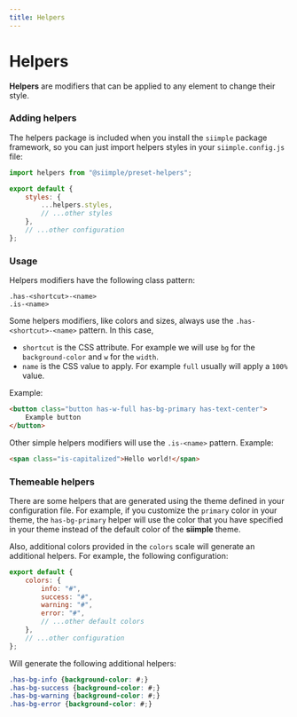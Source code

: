 ```yaml
---
title: Helpers
---
```


# Helpers

**Helpers** are modifiers that can be applied to any element to change their style.

### Adding helpers

The helpers package is included when you install the `siimple` package framework, so you can just import helpers styles in your `siimple.config.js` file:

```js title=siimple.config.js
import helpers from "@siimple/preset-helpers";

export default {
    styles: {
        ...helpers.styles,
        // ...other styles
    },
    // ...other configuration
};
```

### Usage

Helpers modifiers have the following class pattern:

```
.has-<shortcut>-<name>
.is-<name>
```

Some helpers modifiers, like colors and sizes, always use the `.has-<shortcut>-<name>` pattern. In this case,

- `shortcut` is the CSS attribute. For example we will use `bg` for the `background-color` and `w` for the `width`.
- `name` is the CSS value to apply. For example `full` usually will apply a `100%` value.

Example:

```html
<button class="button has-w-full has-bg-primary has-text-center">
    Example button
</button>
```

Other simple helpers modifiers will use the `.is-<name>` pattern. Example:

```html
<span class="is-capitalized">Hello world!</span>
```

### Themeable helpers

There are some helpers that are generated using the theme defined in your configuration file. For example, if you customize the `primary` color in your theme, the `has-bg-primary` helper will use the color that you have specified in your theme instead of the default color of the **siimple** theme.

Also, additional colors provided in the `colors` scale will generate an additional helpers. For example, the following configuration:

```js title=siimple.config.js
export default {
    colors: {
        info: "#",
        success: "#",
        warning: "#",
        error: "#",
        // ...other default colors
    },
    // ...other configuration
};
```

Will generate the following additional helpers: 

```css
.has-bg-info {background-color: #;}
.has-bg-success {background-color: #;}
.has-bg-warning {background-color: #;}
.has-bg-error {background-color: #;}
```
